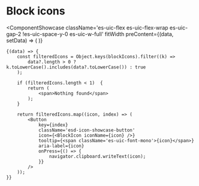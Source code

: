# Block icons


<ComponentShowcase
	className='es-uic-flex es-uic-flex-wrap es-uic-gap-2 !es-uic-space-y-0 es-uic-w-full'
	fitWidth
	preContent={(data, setData) => (
		<InputField
			placeholder='Search icons'
			aria-label='Search icons'
			value={data}
			onChange={setData}
			className='es-uic-min-w-24 es-uic-w-48'
		/>
	)}
>
	{(data) => {
		const filteredIcons = Object.keys(blockIcons).filter((k) =>
			data?.length > 0 ? k.toLowerCase().includes(data?.toLowerCase()) : true
		);

		if (filteredIcons.length < 1)  {
			return (
				<span>Nothing found</span>
			);
		}

		return filteredIcons.map((icon, index) => (
			<Button
				key={index}
				className='esd-icon-showcase-button'
				icon={<BlockIcon iconName={icon} />}
				tooltip={<span className='es-uic-font-mono'>{icon}</span>}
				aria-label={icon}
				onPress={() => {
					navigator.clipboard.writeText(icon);
				}}
			/>
		));
	}}
</ComponentShowcase>
